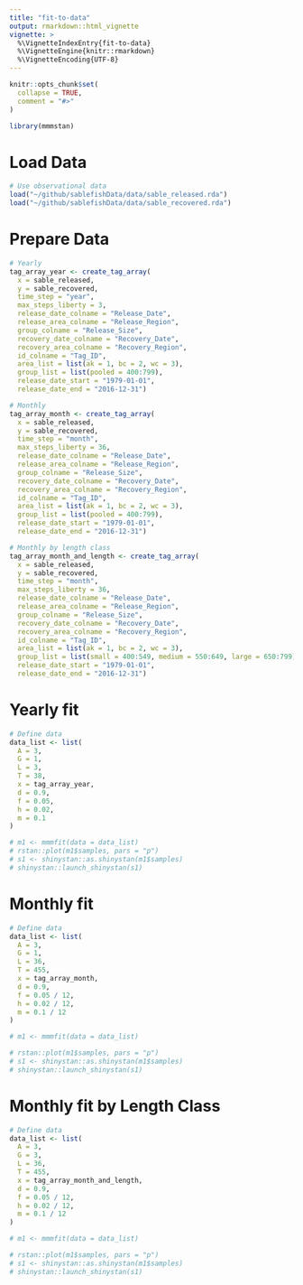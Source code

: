 ```yaml
---
title: "fit-to-data"
output: rmarkdown::html_vignette
vignette: >
  %\VignetteIndexEntry{fit-to-data}
  %\VignetteEngine{knitr::rmarkdown}
  %\VignetteEncoding{UTF-8}
---
```


```r
knitr::opts_chunk$set(
  collapse = TRUE,
  comment = "#>"
)
```

```r
library(mmmstan)

```

# Load Data
```r
# Use observational data
load("~/github/sablefishData/data/sable_released.rda")
load("~/github/sablefishData/data/sable_recovered.rda")

```

# Prepare Data
```r
# Yearly
tag_array_year <- create_tag_array(
  x = sable_released,
  y = sable_recovered,
  time_step = "year",
  max_steps_liberty = 3,
  release_date_colname = "Release_Date",
  release_area_colname = "Release_Region",
  group_colname = "Release_Size",
  recovery_date_colname = "Recovery_Date",
  recovery_area_colname = "Recovery_Region",
  id_colname = "Tag_ID",
  area_list = list(ak = 1, bc = 2, wc = 3),
  group_list = list(pooled = 400:799),
  release_date_start = "1979-01-01",
  release_date_end = "2016-12-31")

# Monthly
tag_array_month <- create_tag_array(
  x = sable_released,
  y = sable_recovered,
  time_step = "month",
  max_steps_liberty = 36,
  release_date_colname = "Release_Date",
  release_area_colname = "Release_Region",
  group_colname = "Release_Size",
  recovery_date_colname = "Recovery_Date",
  recovery_area_colname = "Recovery_Region",
  id_colname = "Tag_ID",
  area_list = list(ak = 1, bc = 2, wc = 3),
  group_list = list(pooled = 400:799),
  release_date_start = "1979-01-01",
  release_date_end = "2016-12-31")

# Monthly by length class
tag_array_month_and_length <- create_tag_array(
  x = sable_released,
  y = sable_recovered,
  time_step = "month",
  max_steps_liberty = 36,
  release_date_colname = "Release_Date",
  release_area_colname = "Release_Region",
  group_colname = "Release_Size",
  recovery_date_colname = "Recovery_Date",
  recovery_area_colname = "Recovery_Region",
  id_colname = "Tag_ID",
  area_list = list(ak = 1, bc = 2, wc = 3),
  group_list = list(small = 400:549, medium = 550:649, large = 650:799),
  release_date_start = "1979-01-01",
  release_date_end = "2016-12-31")

```

# Yearly fit
```r
# Define data
data_list <- list(
  A = 3,
  G = 1,
  L = 3,
  T = 38,
  x = tag_array_year,
  d = 0.9,
  f = 0.05,
  h = 0.02,
  m = 0.1
)

# m1 <- mmmfit(data = data_list)
# rstan::plot(m1$samples, pars = "p")
# s1 <- shinystan::as.shinystan(m1$samples)
# shinystan::launch_shinystan(s1)

```

# Monthly fit
```r
# Define data
data_list <- list(
  A = 3,
  G = 1,
  L = 36,
  T = 455,
  x = tag_array_month,
  d = 0.9,
  f = 0.05 / 12,
  h = 0.02 / 12,
  m = 0.1 / 12
)

# m1 <- mmmfit(data = data_list)

# rstan::plot(m1$samples, pars = "p")
# s1 <- shinystan::as.shinystan(m1$samples)
# shinystan::launch_shinystan(s1)

```

# Monthly fit by Length Class
```r
# Define data
data_list <- list(
  A = 3,
  G = 3,
  L = 36,
  T = 455,
  x = tag_array_month_and_length,
  d = 0.9,
  f = 0.05 / 12,
  h = 0.02 / 12,
  m = 0.1 / 12
)

# m1 <- mmmfit(data = data_list)

# rstan::plot(m1$samples, pars = "p")
# s1 <- shinystan::as.shinystan(m1$samples)
# shinystan::launch_shinystan(s1)

```
